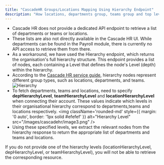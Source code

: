 ```yaml
---
title: "CascadeHR Groups/Locations Mapping Using Hierarchy Endpoint"
description: "How locations, departments group, teams group and top level groups are mapped using the Hierarchy endpoint."
---
```




- Cascade HR does not provide a dedicated API endpoint to retrieve a list of departments or teams or locations.
- These lists are also not directly available in the Cascade HR UI. While departments can be found in the Payroll module, 
  there is currently no API access to retrieve them from there.
- As a workaround, we have used the Hierarchy endpoint, which returns the organisation's full hierarchy structure. This endpoint
  provides a list of nodes, each containing a Level that defines the node's Level (depth) within the hierarchy.
- According to the [Cascade HR service guide](https://help-iris.co.uk/hr/cascade/api/serviceguides/hierarchy-overview.htm), 
  hierarchy nodes represent different group types, such as locations, departments, and teams.
    <Frame>
        <img className='rounded-md' style={{ margin: '0 auto', border: '1px solid #efefef' }} alt="Hierarchy" src="/images/cascadehr/image2.png" />
    </Frame>
- To fetch departments, teams and locations, need to specify **depHierarchyLevel**, **teamHierarchyLevel** and **locationHierarchyLevel** when connecting 
  their account. These values indicate which levels in their organisational hierarchy correspond to departments,teams and locations respectively.
      <Frame>
        <img className='rounded-md' style={{ margin: '0 auto', border: '1px solid #efefef' }} alt="Hierarchy Level" src="/images/cascadehr/image3.png" />
    </Frame>
- Using these specified levels, we extract the relevant nodes from the hierarchy response to return the appropriate list of departments and 
  teams and locations.

 <Note>
  If you do not provide one of the hierarchy levels (locationHierarchyLevel, depHierarchyLevel, or teamHierarchyLevel), you will not be able to retrieve the corresponding resource.
</Note>